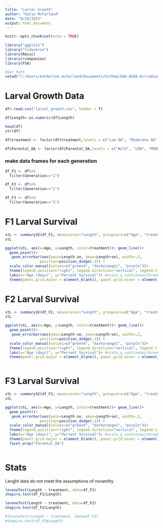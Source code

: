 ```yaml
---
title: "Larval Growth"
author: "Katie McFarland"
date: "9/29/2023"
output: html_document
---
```


```r
knitr::opts_chunk$set(echo = TRUE)
```


```r
library("ggplot2")
library("tidyverse")
library(Rmisc)
library(rcompanion)
library(FSA)
```

```r
#Set Path
setwd("C:/Users/katherine.mcfarland/Documents/GitHub/EAD-ASEB-Airradians_multigen_OA/RAnalysis/Larvae")
```

# Larval Growth Data
```r
df<-read.csv("larval_growth.csv", header = T)

df$Length<-as.numeric(df$Length)

head(df)
str(df)
```


```r
df$treatment <- factor(df$treatment,levels = c("Low OA", "Moderate OA", "High OA"))

df$Parental_OA <- factor(df$Parental_OA,levels = c("Wild", "LOW", "MODERATE", "HIGH"))
```

### make data frames for each generation
```r
df_F1 <- df%>%
  filter(Generation=="1")

df_F2 <- df%>%
  filter(Generation=="2")

df_F3 <- df%>%
  filter(Generation=="3")
```


# F1 Larval Survival
```r

stL <- summarySE(df_F1, measurevar="Length", groupvars=c("Age", "treatment"))
stL 

ggplot(stL, aes(x=Age, y=Length, color=treatment))+ geom_line()+
  geom_point()+ 
   geom_errorbar(aes(ymin=Length-se, ymax=Length+se), width=.2,
                position=position_dodge(.1)) +
  scale_color_manual(values=c("green4", "darkorange1", "purple"))+
  theme(legend.position="right", legend.direction="vertical", legend.title = element_blank())+ theme_bw() + 
  labs(x="Age (days)", y="Percent Survival")+ #scale_y_continuous(breaks=seq(0,100,20))+ 
  theme(panel.grid.major = element_blank(), panel.grid.minor = element_blank(), panel.background = element_blank(), axis.line = element_line(colour = "black"))
```

# F2 Larval Survival
```r

stL <- summarySE(df_F2, measurevar="Length", groupvars=c("Age", "treatment"))
stL 

ggplot(stL, aes(x=Age, y=Length, color=treatment))+ geom_line()+
  geom_point()+ 
   geom_errorbar(aes(ymin=Length-se, ymax=Length+se), width=.2,
                position=position_dodge(.1)) +
  scale_color_manual(values=c("green4", "darkorange1", "purple"))+
  theme(legend.position="right", legend.direction="vertical", legend.title = element_blank())+ theme_bw() + 
  labs(x="Age (days)", y="Percent Survival")+ #scale_y_continuous(breaks=seq(0,100,20))+ 
  theme(panel.grid.major = element_blank(), panel.grid.minor = element_blank(), panel.background = element_blank(), axis.line = element_line(colour = "black"))
 
```
# F3 Larval Survival
```r

stL <- summarySE(df_F3, measurevar="Length", groupvars=c("Age", "treatment"))
stL 

ggplot(stL, aes(x=Age, y=Length, color=treatment))+ geom_line()+
  geom_point()+ 
   geom_errorbar(aes(ymin=Length-se, ymax=Length+se), width=.2,
                position=position_dodge(.1)) +
  scale_color_manual(values=c("green4", "darkorange1", "purple"))+
  theme(legend.position="right", legend.direction="vertical", legend.title = element_blank())+ theme_bw() + 
  labs(x="Age (days)", y="Percent Survival")+ #scale_y_continuous(breaks=seq(0,100,20))+ 
  theme(panel.grid.major = element_blank(), panel.grid.minor = element_blank(), panel.background = element_blank(), axis.line = element_line(colour = "black"))+
  facet_wrap("Parental_OA")
 
```


# Stats
Lenght data do not meet the assumptions of noramlity 
```r
leveneTest(Length ~ treatment, data=df_F1)
shapiro.test(df_F1$Length)

leveneTest(Length ~ treatment, data=df_F2)
shapiro.test(df_F2$Length)

#leveneTest(Length ~ treatment, data=df_F3)
#shapiro.test(df_F3$Length)
```



